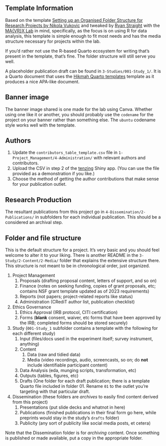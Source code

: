## Template Information

Based on the template [Setting up an Organised Folder Structure for Research Projects by Nikola Vukovic](http://www.nikola.me/folder_structure.html) and tweaked  by [Ryan Straight](https://github.com/ryanstraight) with the [MA{VR}X Lab](https://mavrxlab.org) in mind, specifically, as the focus is on using R for data analysis, this template is simple enough to fit most needs and has the media structure necessary for projects within the lab.

If you'd rather not use the R-based Quarto ecosystem for writing that's present in the template, that's fine. The folder structure will still serve you well.

A placeholder publication draft can be found in `3-Studies/001-Study_1/`. It is a Quarto document that uses the [Hikmah Quarto templates](https://github.com/andrewheiss/hikmah-academic-quarto) template as it produces a nice APA-like document.

## Banner image

The banner image shared is one made for the lab using Canva. Whether using one like it or another, you should probably use the `codename` for the project on your banner rather than something else. The `ubuntu` codename style works well with the template.


## Authors

1. Update the `contributors_table_template.csv` file in `1-Project_Management/4-Administration/` with relevant authors and contributors.
1. Upload the CSV in step 2 of the [tenzing](https://rollercoaster.shinyapps.io/tenzing/) Shiny app. (You can use the file provided as a demonstration if you like.)
1. Choose the method of getting the author contributions that make sense for your publication outlet.

## Research Production

The resultant publications from this project go in `4-Dissemination/2-Publications/` in subfolders for each individual publication. This should be a considered an archival step.

## Folder and file structure

This is the default structure for a project. It's very basic and you should feel welcome to alter it to your liking. There is another README in the `3-Study/2-Content/2-Media/` folder that explains the extensive structure there. This structure is not meant to be in chronological order, just organized.

1. Project Management
    1. Proposals (drafting proposal content, letters of support, and so on)
    1. Finance (notes on seeking funding, copies of grant proposals, etc; contains NSF grant template updated as of 2023 requirements)
    1. Reports (not papers; project-related reports like status)
    1. Administration (CRediT author list, publication checklist)
1. Ethics Governance
    1. Ethics Approval (IRB protocol, CITI certification)
    1. Forms (**blank** consent, waiver, etc forms that have been approved by the IRB; completed forms should be stored securely)
1. Study (`001-Study_1` subfolder contains a template with the following for each different study)
    1. Input (files/docs used in the experiment itself; survey instrument, anything)
    1. Content
        1. Data (raw and tidied data)
        1. Media (video recordings, audio, screencasts, so on; do **not** include identifiable participant content)
    1. Data Analysis (eda, munging scripts, transformation, etc)
    1. Outputs (tables, figures, etc)
    1. Drafts (One folder for each draft publication; there is a template Quarto file included in folder 01. Rename `01` to the outlet you're targeting with that particular draft.
1. Dissemination (these folders are *archives* to easily find content derived from this project)
    1. Presentations (put slide decks and whatnot in here)
    1. Publications (finished publications in their final form go here, while preprints would stay in the study's `drafts` folder)
    1. Publicity (any sort of publicity like social media posts, et cetera)
    

Note that the Dissemination folder is for *archiving* content. Once something is published or made available, put a copy in the appropriate folder.
